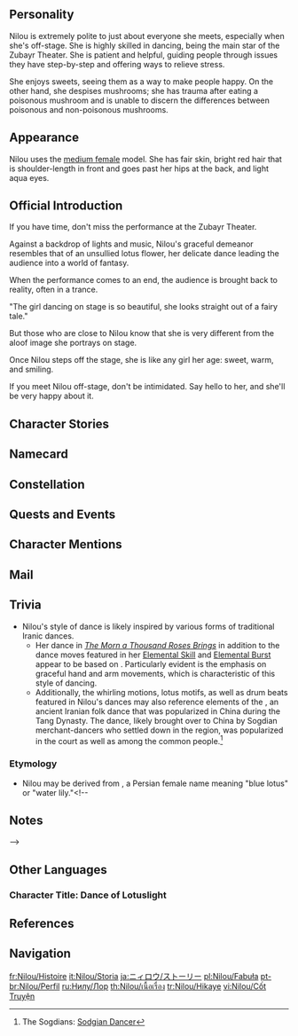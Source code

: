 {{CharacterTabs}}
{{Quote|Star of the [[Zubayr Theater]]. Her dance is as graceful as a water lily in first bloom, pure and pristine.<br />But she is by no means a haughty and cold person. Even the most hurried traveler will not forget her innocent and radiant smile.|Description from the Official Website<ref>Official Genshin Impact Website: [https://genshin.hoyoverse.com/en/character/sumeru?char=5 Nilou]</ref>}}

==Personality==
{{Quote|The star of Zubayr Theater. She is full of warmth and innocence, and her dances are lively and elegant.|In-game character attributes and profile page text}}
Nilou is extremely polite to just about everyone she meets, especially when she's off-stage. She is highly skilled in dancing, being the main star of the Zubayr Theater. She is patient and helpful, guiding people through issues they have step-by-step and offering ways to relieve stress.

She enjoys sweets, seeing them as a way to make people happy. On the other hand, she despises mushrooms; she has trauma after eating a poisonous mushroom and is unable to discern the differences between poisonous and non-poisonous mushrooms.

==Appearance==
{{See also|Neither Flower Nor Mist}}
<!-- Keep appearance section short and concise. Limit to 3-4 sentences. Outfits should be described on the outfit pages. -->
Nilou uses the [[:Category:Medium Female Characters|medium female]] model. She has fair skin, bright red hair that is shoulder-length in front and goes past her hips at the back, and light aqua eyes.

==Official Introduction==
{{Official Introduction
|character = Nilou
|title     = The dance of the lotus blooms, awakening from an ethereal dream
|link      = https://www.hoyolab.com/article/7118190
}}
{{Quote|What's so great about that little theater? If she went with me on tour all around [[Teyvat]], she could earn so much Mora, more than what she could ever dream of... Alas, she's too innocent. So innocent that she knows nothing of her own worth.|[[Dori]]}}
If you have time, don't miss the performance at the Zubayr Theater.

Against a backdrop of lights and music, Nilou's graceful demeanor resembles that of an unsullied lotus flower, her delicate dance leading the audience into a world of fantasy.

When the performance comes to an end, the audience is brought back to reality, often in a trance.

"The girl dancing on stage is so beautiful, she looks straight out of a fairy tale."

But those who are close to Nilou know that she is very different from the aloof image she portrays on stage.

Once Nilou steps off the stage, she is like any girl her age: sweet, warm, and smiling.

If you meet Nilou off-stage, don't be intimidated. Say hello to her, and she'll be very happy about it.

==Character Stories==
{{Character Story
|title1        = Character Details
|text1         = <p>"Since you're in Sumeru, you must not miss Nilou's performances."</p><!--
              --><p>This is a fact that most people in Sumeru agree on.</p><!--
              --><p>There is no threshold for Nilou's dances, so everyone can come and enjoy a most fascinating and engrossing time there.</p><!--
              --><p>Nilou's audience comes from all walks of life. Be it a knowledgeable researcher or a mercenary who's seen true brutality &mdash; everyone is attracted here by Nilou's gorgeous, dancing form.</p><!--
              --><p>Every time Nilou takes the stage, a press of people crowds the [[Grand Bazaar]] until all are standing shoulder to shoulder.</p><!--
              --><p>Rational sense and wisdom are the mainstream in Sumeru, while art, which stands for sensibility, does not enjoy the same popularity and respect.</p><!--
              --><p>Yet if wisdom is meaning bestowed upon Sumeru by the goddess, then art stands for meaning that human beings seek for themselves.</p>
|mention1      = 

|title2        = Character Story 1
|friendship2   = 2
|text2         = <p>Unlike other dancers across the continent who hail from artistic families, Nilou came from an ordinary family in Sumeru.</p><!--
              --><p>The life that the family of three once lived was no different from that of many who lived in downtown area.</p><!--
              --><p>The knowledge they gained from the [[Akasha]] was enough for their common day-to-day lives.</p><!--
              --><p>If there was anything special about Nilou's family, it was that Nilou's parents' loved and cared for her very much.</p><!--
              --><p>Although the pursuit of scholarship is prevalent in Sumeru, Nilou's parents never compared Nilou with other children, nor did they expect Nilou to become a researcher.</p><!--
              --><p>Growing up happily and living a stable life was all that they wanted for her.</p><!--
              --><p>Nilou thus grew up surrounded by love and respect.</p><!--
              --><p>Later, even when there were differences of opinion and occasional arguments between her parents, Nilou's thoughtful and considerate mediation would permit no harm or grudge to ever linger in their family.</p>
|mention2      = 

|title3        = Character Story 2
|friendship3   = 3
|text3         = <p>Every inch of the Grand Bazaar has been measured by Nilou's footprints, and she keeps everyone at Grand Bazaar in her heart.</p><!--
              --><p>Nilou can introduce anyone in the Grand Bazaar in detail, as if they were a family member.</p><!--
              --><p>[[Jut|Mr. Jut]] usually gets up early to make [[tahchin]], so if you want the privilege of having the most delicious bite of freshly cooked tahchin, be sure to get up early!</p><!--
              --><p>[[Afshin|Mr. Afshin]]'s storytelling skills are simply divine. His wonderful ingenuity always makes people want to buy his merchandise.</p><!--
              --><p>[[Hushang|Mr. Hushang]], who sells toys, has very dexterous hands. With them, he fashions the most fascinating little toys, and they are very popular amongst children.</p><!--
              --><p>And, of course, everyone has long regarded this smart red-haired girl as a family member too.</p><!--
              --><p>Every time Nilou goes grocery shopping, she always ends up carrying more items than on her purchase list just by making a single trip through the streets, and the weight of the groceries shows exactly how much people like and take care of Nilou.</p><!--
              --><p>Of course, Nilou also takes care of them in return.</p><!--
              --><p>Hushang and [[Farhad]] may have a quarrel over a bet, about as long as Nilou shows up, the two will surely be reconciled.</p><!--
              --><p>If Afshin's Sumpter Beasts have stolen someone else's food, Nilou will come forward and help make amends.</p><!--
              --><p>If you ask Nilou why she is so enthusiastic, she will answer with a smile:</p><!--
              --><p>"Because family is supposed to help each other, hehe."</p><!--
              --><p>For Nilou, her mom and dad are her small family, while everyone in the Grand Bazaar is her big family.</p>
|mention3      = Jut,Afshin,Hushang,Farhad

|title4        = Character Story 3
|friendship4   = 4
|text4         = <p>Nilou remembers clearly that she met her teacher at the Sabzeruz Festival when she was eight years old.</p><!--
              --><p>Back then, the Knight of Flowers gave her a lot of Yalda Candies, and so little Nilou passed by the Zubayr Theater with candies in both hands.</p><!--
              --><p>The Sabzeruz Festival is a celebration that features dance, but before, only dance groups from abroad were invited to sing and dance at the festival &mdash; and on a temporary stage, to boot.</p><!--
              --><p>Now that the Grand Bazaar finally had its own theater, excited people were flocking to the new stage.</p><!--
              --><p>Little Nilou managed to squeeze through the crowd to the front of the stage and saw the teacher dance for the first time.</p><!--
              --><p>Even though there were no flowers on the stage, at that moment, Nilou felt as if she was watching thousands upon thousands of flowers blooming all at once.</p><!--
              --><p>The candies in her hands fell to the ground unnoticed, and she couldn't help but dance along.</p><!--
              --><p>It was only when the dance had ended that little Nilou realized what she had done, and hurriedly apologized to the people around her who had made room.</p><!--
              --><p>It was at this moment that her teacher also walked down from the stage in an elegant manner and helped her pick the Yalda Candies back up.</p><!--
              --><p>She reached out her hand to little Nilou, and asked gracefully&mdash;</p><!--
              --><p>"Would you like to join me for a future dance?"</p>
|mention4      = 

|title5        = Character Story 4
|friendship5   = 5
|text5         = <p>Although she has lived her entire life in Sumeru, the city of wisdom, Nilou has never shown any talent in the field of "knowledge." However, she always knows how to soothe the emotions of others in her own way.</p><!--
              --><p>"This is probably a generous gift to me from [[Lesser Lord Kusanali]]."</p><!--
              --><p>After learning to dance with her teacher, Nilou became deeply aware of the power of body language.</p><!--
              --><p>Combining her talents and knowledge of body language, she created her very own form of "body movement therapy."</p><!--
              --><p>For example, when [[Sheikh Zubayr|Mr. Zubayr]] is angry, everyone in the theater would be walking on eggshells.</p><!--
              --><p>But Nilou would keep a warm smile, drawing wonderful patterns one after another in the air with her arms and fingers.</p><!--
              --><p>"Imagine that we are in the rainforest that has just rained, and that you are following me as we walk onward, saying hello to every animal that passes by, waving, leaving everything else behind..."</p><!--
              --><p>Perhaps this may seem childish and funny to a bystander, but for those who are wrapped up in the moment, Nilou's gentle voice can cause the anger that clouds their minds to disappear before they even know it.</p><!--
              --><p>What's even more amazing is that, according to Mr. Afshin, this body movement therapy has been trending recently &mdash; and it even works on his two stubborn Sumpter Beasts...</p>
|mention5      = Lesser Lord Kusanali,Sheikh Zubayr,Afshin

|title6        = Character Story 5
|friendship6   = 6
|text6         = <p>Be it in day-to-day life or her performances on stage, Nilou has always maintained a simple attitude&mdash;</p><!--
              --><p>To melt everyone's worries away and let comfort and ease waltz in.</p><!--
              --><p>But when "trouble" comes to her, she is often distressed due to her inability to make the call.</p><!--
              --><p>Tahchin sure is delicious, but [[Pita Pocket]] is also good, and I also saw someone holding a [[Potato Boat]] that seemed really yummy. Which one should I eat tonight?</p><!--
              --><p>I've heard people talk about places outside Sumeru City... the pure white snowy mountain and windmills the size of giants... Should I also consider going out for a trip?</p><!--
              --><p>Nilou can often find good reasons to go with any of the options she is considering, and so they are like Forest Tree Frogs sitting across from one another with bellies out, not one able to win the others over.</p><!--
              --><p>But if there was a person who could make a decision at this time and tell her with confidence and calm:</p><!--
              --><p>"Why not have half the amount of each and share them with me?"</p><!--
              --><p>"And as for those places you have never been to, I have already set foot there. I can assure you that they are safe."</p><!--
              --><p>...Nilou would dismiss her hesitation in an instant and raise her arms in a dance-like graceful gesture of thanks, before indulging in the joy of having solved a great problem for a long time indeed.</p>
|mention6      = 

|title7        = Letters from the Audience
|friendship7   = 4
|text7         = <p>Refusing to accept gifts on stage has been a long-standing rule in the Zubayr Theater.</p><!--
              --><p>Sometimes, the audiences do still get too excited and may insist on giving various kinds of gifts to Nilou. That said, such givers will definitely receive a gift in return the very next day, along with a note that has been left at their doors...</p><!--
              --><p>"Thank you for your kindness. If you would like to express your love for Nilou's dance, you may write a letter to the Zubayr Theater instead of sending gifts."</p><!--
              --><p>And so it came to pass that like {{sic|snow flakes}} dancing and falling in the air, letters filled with the audience members' passionate praise have been sent in batches and droves by the Dusk Birds to the theater's mailbox.</p><!--
              --><p>During her free time when there are no shows or rehearsals, Nilou will read every letter carefully, share this joy with the other members of the Zubayr Theater, and then carefully preserve these letters.</p><!--
              --><p>Every word and every expression of recognition and fondness in the letters is worth remembering and appreciating.</p><!--
              --><p>As Nilou bettered her dancing skills, more and more people came to watch her dance, and in time, the letters have added up to quite the stack indeed.</p><!--
              --><p>But if someone cracks a joke, saying that Nilou is the most valuable treasure in the Zubayr Theater, she will definitely shake her head with a sweet smile.</p><!--
              --><p>"Our most valuable treasure is our audience's love, and it is all carefully stored in one mysterious box."</p>
|mention7      = 

|title8        = Vision
|friendship8   = 6
|text8         = <p>Nilou has heard her teacher talk about the meaning of dance more than once. From her teacher's perspective, dance is born from human life and has belonged to everyone from the very beginning.</p><!--
              --><p>"As a dancer, you should convey emotions on stage, and your audience's smiles are their response to the emotions conveyed in your dance."</p><!--
              --><p>Nilou was well aware that she was nowhere near as good at thinking about the "meaning" behind things as Akademiya researchers. But still, she practiced diligently each day under the direction of her teacher and planned to continue following in her footsteps.</p><!--
              --><p>When she finally first took the stage, she quickly became completely immersed in the performance, holding nothing back.</p><!--
              --><p>She thought of the wind, the moon, the gentle sound of the rose blooming, the feeling of stroking the tail feathers of Dusk Birds, and a myriad of beautiful things that existed in this world.</p><!--
              --><p>She wanted to display the beauty she perceived in her heart to the entire audience through her dance.</p><!--
              --><p>Slowly, splashes of water ran together, converging into a lake on the stage. Like a Crystalfly dancing on a lake's surface, Nilou gently fluttered back and forth, and the lake-mirror rippled slightly in time to her steps.</p><!--
              --><p>Like a water lily, her body swirled in the middle of that lake. Amazed at such pure and flawless beauty, the audience almost forgot to breathe.</p><!--
              --><p>After the curtain fell, Nilou flopped down on the backstage chair and took deep breaths.</p><!--
              --><p>Like dewdrops on a lotus leaf, a Hydro Vision had appeared at her waist.</p><!--
              --><p>Nilou thought then that she had perhaps found the purpose of dance at last &mdash;</p><!--
              --><p>"To become beauty, and then to convey the beauty and value of art."</p>
|mention8      = 
}}

==Namecard==
{{Namecard|Nilou: Lotus Dance}}

==Constellation==
{{Constellation Lore|Lotos Somno}}

==Quests and Events==
{{Quests and Events
|Where the Boat of Consciousness Lies = cutscene
}}

==Character Mentions==
{{Character Mentions}}

==Mail==
{{Mails by Category List|noheader=1}}

==Trivia==
* Nilou's style of dance is likely inspired by various forms of traditional Iranic dances.
** Her dance in ''[[The Morn a Thousand Roses Brings]]'' in addition to the dance moves featured in her [[Dance of Haftkarsvar|Elemental Skill]] and [[Dance of Abzendegi: Distant Dreams, Listening Spring|Elemental Burst]] appear to be based on {{w|Iranian Dance|classical Persian court dance}}. Particularly evident is the emphasis on graceful hand and arm movements, which is characteristic of this style of dancing.
** Additionally, the whirling motions, lotus motifs, as well as drum beats featured in Nilou's dances may also reference elements of the {{w|Sogdian Whirl dance}} {{Lang|zh=胡旋舞|zh_rm=Hú-xuánwǔ}}, an ancient Iranian folk dance that was popularized in China during the Tang Dynasty. The dance, likely brought over to China by Sogdian merchant-dancers who settled down in the region, was popularized in the court as well as among the common people.<ref>The Sogdians: [https://sogdians.si.edu/sogdian-dancer Sodgian Dancer]</ref>

===Etymology===
* Nilou may be derived from {{lang|{{w|Niloufar}}|fa=نیلوفر}}, a Persian female name meaning "blue lotus" or "water lily."<!--

==Notes==
{{Reflist|note=1}}
-->

==Other Languages==
===Character Title: Dance of Lotuslight===
{{Other Languages
|en      = Dance of Lotuslight
|zhs     = 莲光落舞筵
|zhs_rm  = Liánguāng Luò Wǔyán
|zht     = 蓮光落舞筵
|zht_rm  = Liánguāng Luò Wǔyán
|zh_tl   = 
|ja      = 絨毯に舞い落ちる蓮光
|ja_rm   = Jutan ni Maiochiru Renkou
|ja_tl   = Lotus Lights Fluttering Down on the Carpet
|ko      = 무대에 내려앉은 연꽃
|ko_rm   = Mudae'e Naeryeoanjeun Yeonkkot
|ko_tl   = Lotus that Took the Stage
|es      = La Bailarina de los Lotos
|es_tl   = The Lotus Dancer
|fr      = Danseuse du lotus lumineux
|fr_tl   = Shining Lotus Dancer
|ru      = Танец лотоса
|ru_tl   = Dance of Lotus
|th      = ระบำนิโลตบลพรายแสง
|th_rm   = 
|th_tl   = Shining Indigo Lotus Dance
|vi      = Vũ Điệu Ánh Sen
|vi_tl   = Dance of Lotus Light
|de      = Lotoslicht auf der Tanzbühne
|de_tl   = Lotuslight on the Dance Stage
|id      = Dance of Lotuslight
|pt      = Dança da Luz de Lótus
|pt_tl   = Dance of Lotus Light
|tr      = Nilüfer Işığı Dansı
|tr_tl   = 
|it      = Danza della luce di loto
|it_tl   = Dance of Lotus' Light
}}

==References==
{{Reflist}}

==Navigation==
{{Character Navbox|link type=lore}}

[[fr:Nilou/Histoire]]
[[it:Nilou/Storia]]
[[ja:ニィロウ/ストーリー]]
[[pl:Nilou/Fabuła]]
[[pt-br:Nilou/Perfil]]
[[ru:Нилу/Лор]]
[[th:Nilou/เนื้อเรื่อง]]
[[tr:Nilou/Hikaye]]
[[vi:Nilou/Cốt Truyện]]